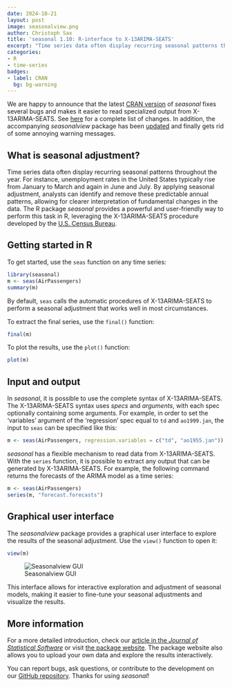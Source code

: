 ```yaml
---
date: 2024-10-21
layout: post
image: seasonalview.png
author: Christoph Sax
title: 'seasonal 1.10: R-interface to X-13ARIMA-SEATS'
excerpt: "Time series data often display recurring seasonal patterns throughout the year. The R package seasonal provides a powerful and user-friendly way to perform seasonal adjustment in R, leveraging the X-13ARIMA-SEATS procedure developed by the U.S. Census Bureau."
categories:
- R
- time-series
badges:
- label: CRAN
  bg: bg-warning
---
```


We are happy to announce that the latest [CRAN version](https://cran.r-project.org/package=seasonal) of *seasonal* fixes several bugs and makes it easier to read specialized output from X-13ARIMA-SEATS. See [here](https://github.com/christophsax/seasonal/blob/main/NEWS.md#110) for a complete list of changes. In addition, the accompanying *seasonalview* package has been [updated](https://cran.r-project.org/package=seasonalview) and finally gets rid of some annoying warning messages.


## What is seasonal adjustment?

Time series data often display recurring seasonal patterns throughout the year. For instance, unemployment rates in the United States typically rise from January to March and again in June and July. By applying seasonal adjustment, analysts can identify and remove these predictable annual patterns, allowing for clearer interpretation of fundamental changes in the data. The R package *seasonal* provides a powerful and user-friendly way to perform this task in R, leveraging the X-13ARIMA-SEATS procedure developed by the [U.S. Census Bureau](https://www.census.gov/data/software/x13as.X-13ARIMA-SEATS.html).


## Getting started in R

To get started, use the `seas` function on any time series:

```r
library(seasonal)
m <- seas(AirPassengers)
summary(m)
```

By default, `seas` calls the automatic procedures of X-13ARIMA-SEATS to perform a seasonal adjustment that works well in most circumstances.

To extract the final series, use the `final()` function:

```r
final(m)  
```

To plot the results, use the `plot()` function:

```r
plot(m)  
```

## Input and output

In *seasonal*, it is possible to use the complete syntax of
X-13ARIMA-SEATS. The X-13ARIMA-SEATS syntax uses *specs* and *arguments*, with each spec
optionally containing some arguments. For
example, in order to set the 'variables' argument of the 'regression' spec equal
to `td` and `ao1999.jan`, the input to `seas` can be specified like this:

```r
m <- seas(AirPassengers, regression.variables = c("td", "ao1955.jan"))
```

*seasonal* has a flexible mechanism to read data from X-13ARIMA-SEATS. With the
`series` function, it is possible to extract any output that can be
generated by X-13ARIMA-SEATS. For example, the following command returns the
forecasts of the ARIMA model as a time series:

```r
m <- seas(AirPassengers)
series(m, "forecast.forecasts")
```


## Graphical user interface

The *seasonalview* package provides a graphical user interface to explore the results of the seasonal adjustment. Use the `view()` function to open it:

```r
view(m)
```

![Seasonalview GUI](seasonalview.png)

This interface allows for interactive exploration and adjustment of seasonal models, making it easier to fine-tune your seasonal adjustments and visualize the results.


## More information

For a more detailed introduction, check our [article in the *Journal of Statistical Software*](https://doi.org/10.18637/jss.v087.i11) or visit [the package website](http://www.seasonal.website). The package website also allows you to upload your own data and explore the results interactively.

You can report bugs, ask questions, or contribute to the development on our [GitHub repository](https://github.com/christophsax/seasonal). Thanks for using *seasonal*!


